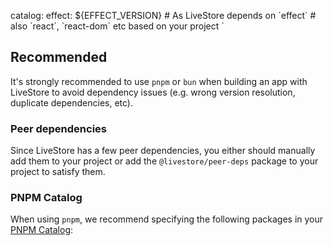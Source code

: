 catalog:
  effect: ${EFFECT_VERSION} # As LiveStore depends on \`effect\`
	# also \`react\`, \`react-dom\` etc based on your project
`



## Recommended

It's strongly recommended to use `pnpm` or `bun` when building an app with LiveStore to avoid dependency issues (e.g. wrong version resolution, duplicate dependencies, etc).

### Peer dependencies

Since LiveStore has a few peer dependencies, you either should manually add them to your project or add the `@livestore/peer-deps` package to your project to satisfy them.

### PNPM Catalog

When using `pnpm`, we recommend specifying the following packages in your [PNPM Catalog](https://pnpm.io/catalogs):

<Code code={catalog} lang="yaml" title="pnpm-workspace.yaml" />
